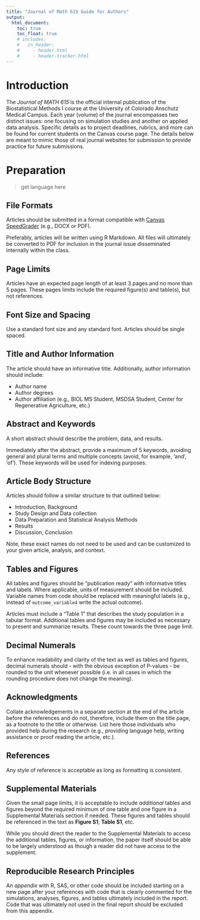 ```yaml
---
title: "Journal of Math 615 Guide for Authors"
output: 
  html_document:
    toc: true
    toc_float: true
    # includes:
    #   in_header:
    #     - header.html
    #     - header-tracker.html
---
```


# Introduction
The *Journal of MATH 615* is the official internal publication of the Biostatistical Methods I course at the University of Colorado Anschutz Medical Campus. Each year (volume) of the journal encompasses two distinct issues: one focusing on simulation studies and another on applied data analysis. Specific details as to project deadlines, rubrics, and more can be found for current students on the Canvas course page. The details below are meant to mimic those of real journal websites for submission to provide practice for future submissions.



# Preparation

> get language here


## File Formats
Articles should be submitted in a format compatible with [Canvas SpeedGrader](https://community.canvaslms.com/t5/Instructor-Guide/What-types-of-files-can-be-previewed-in-Canvas/ta-p/607) (e.g., DOCX or PDF). 

Preferably, articles will be written using R Markdown. All files will ultimately be converted to PDF for inclusion in the journal issue disseminated internally within the class. 


## Page Limits

Articles have an expected page length of at least 3 pages and no more than 5 pages. These pages limits include the required figure(s) and table(s), but not references. 


## Font Size and Spacing
Use a standard font size and any standard font. Articles should be single spaced.


## Title and Author Information
The article should have an informative title. Additionally, author information should include:

* Author name
* Author degrees
* Author affiliation (e.g., BIOL MS Student, MSDSA Student, Center for Regenerative Agriculture, etc.)


## Abstract and Keywords
A short abstract should describe the problem, data, and results.

Immediately after the abstract, provide a maximum of 5 keywords, avoiding general and plural terms and multiple concepts (avoid, for example, 'and', 'of'). These keywords will be used for indexing purposes.


## Article Body Structure
Articles should follow a similar structure to that outlined below:

* Introduction, Background
* Study Design and Data collection
* Data Preparation and Statistical Analysis Methods
* Results
* Discussion, Conclusion

Note, these exact names do not need to be used and can be customized to your given article, analysis, and context.


## Tables and Figures
All tables and figures should be "publication ready" with informative titles and labels. Where applicable, units of measurement should be included. Variable names from code should be replaced with meaningful labels (e.g., instead of `outcome_variable4` write the actual outcome). 

Articles must include a "Table 1" that describes the study population in a tabular format. Additional tables and figures may be included as necessary to present and summarize results. These count towards the three page limit.


## Decimal Numerals
To enhance readability and clarity of the text as well as tables and figures, decimal numerals should - with the obvious exception of P-values - be rounded to the unit whenever possible (i.e. in all cases in which the rounding procedure does not change the meaning). 


## Acknowledgments
Collate acknowledgements in a separate section at the end of the article before the references and do not, therefore, include them on the title page, as a footnote to the title or otherwise. List here those individuals who provided help during the research (e.g., providing language help, writing assistance or proof reading the article, etc.).


## References
Any style of reference is acceptable as long as formatting is consistent.


## Supplemental Materials
Given the small page limits, it is acceptable to include *additional* tables and figures beyond the required minimum of one table and one figure in a Supplemental Materials section if needed. These figures and tables should be referenced in the text as **Figure S1**, **Table S1**, etc. 

While you should direct the reader to the Supplemental Materials to access the additional tables, figures, or information, the paper itself should be able to be largely understood as though a reader did not have access to the supplement.


## Reproducible Research Principles
An *appendix* with R, SAS, or other code should be included starting on a new page after your references with code that is clearly commented for the simulations, analyses, figures, and tables ultimately included in the report. Code that was ultimately not used in the final report should be excluded from this appendix.